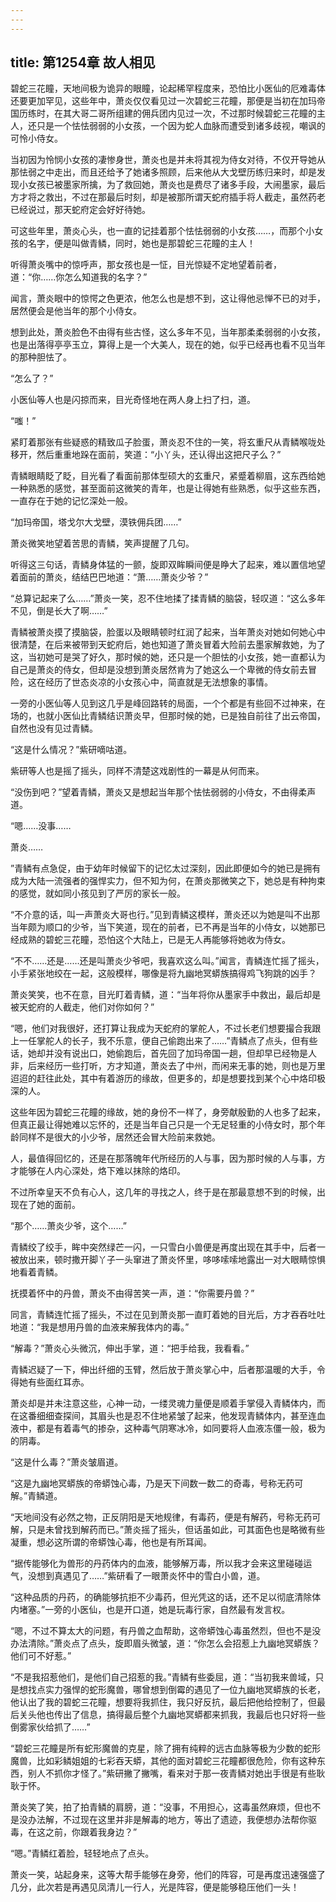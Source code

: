 ```yaml
---
---
---
```

title: 第1254章 故人相见
---



碧蛇三花瞳，天地间极为诡异的眼瞳，论起稀罕程度来，恐怕比小医仙的厄难毒体还要更加罕见，这些年中，萧炎仅仅看见过一次碧蛇三花瞳，那便是当初在加玛帝国历练时，在其大哥二哥所组建的佣兵团内见过一次，不过那时候碧蛇三花瞳的主人，还只是一个怯怯弱弱的小女孩，一个因为蛇人血脉而遭受到诸多歧视，嘲讽的可怜小侍女。

当初因为怜悯小女孩的凄惨身世，萧炎也是并未将其视为侍女对待，不仅开导她从那怯弱之中走出，而且还给予了她诸多照顾，后来他从大戈壁历练归来时，却是发现小女孩已被墨家所擒，为了救回她，萧炎也是费尽了诸多手段，大闹墨家，最后方才将之救出，不过在那最后时刻，却是被那所谓天蛇府插手将人截走，虽然药老已经说过，那天蛇府定会好好待她。

可这些年里，萧炎心头，也一直的记挂着那个怯怯弱弱的小女孩……，而那个小女孩的名字，便是叫做青鳞，同时，她也是那碧蛇三花瞳的主人！

听得萧炎嘴中的惊呼声，那女孩也是一怔，目光惊疑不定地望着前者，道：“你……你怎么知道我的名字？”

闻言，萧炎眼中的惊愕之色更浓，他怎么也是想不到，这让得他忌惮不已的对手，居然便会是他当年的那个小侍女。

想到此处，萧炎脸色不由得有些古怪，这么多年不见，当年那柔柔弱弱的小女孩，也是出落得亭亭玉立，算得上是一个大美人，现在的她，似乎已经再也看不见当年的那种胆怯了。

“怎么了？”

小医仙等人也是闪掠而来，目光奇怪地在两人身上扫了扫，道。

“嗤！”

紧盯着那张有些疑惑的精致瓜子脸蛋，萧炎忍不住的一笑，将玄重尺从青鳞喉咙处移开，然后重重地跺在面前，笑道：“小丫头，还认得出这把尺子么？”

青鳞眼睛眨了眨，目光看了看面前那体型硕大的玄重尺，紧蹙着柳眉，这东西给她一种熟悉的感觉，甚至面前这微笑的青年，也是让得她有些熟悉，似乎这些东西，一直存在于她的记忆深处一般。

“加玛帝国，塔戈尔大戈壁，漠铁佣兵团……”

萧炎微笑地望着苦思的青鳞，笑声提醒了几句。

听得这三句话，青鳞身体猛的一颤，旋即双眸瞬间便是睁大了起来，难以置信地望着面前的萧炎，结结巴巴地道：“萧……萧炎少爷？”

“总算记起来了么……”萧炎一笑，忍不住地揉了揉青鳞的脑袋，轻叹道：“这么多年不见，倒是长大了啊……”

青鳞被萧炎摸了摸脑袋，脸蛋以及眼睛顿时红润了起来，当年萧炎对她如何她心中很清楚，在后来被带到天蛇府后，她也知道了萧炎冒着大险前去墨家解救她，为了这，当初她可是哭了好久，那时候的她，还只是一个胆怯的小女孩，她一直都认为自己是萧炎的侍女，但却是没想到萧炎居然肯为了她这么一个卑微的侍女前去冒险，这在经历了世态炎凉的小女孩心中，简直就是无法想象的事情。

一旁的小医仙等人见到这几乎是峰回路转的局面，一个个都是有些回不过神来，在场的，也就小医仙比青鳞结识萧炎早，但那时候的她，已是独自前往了出云帝国，自然也没有见过青鳞。

“这是什么情况？”紫研嘀咕道。

紫研等人也是摇了摇头，同样不清楚这戏剧性的一幕是从何而来。

“没伤到吧？”望着青鳞，萧炎又是想起当年那个怯怯弱弱的小侍女，不由得柔声道。

“嗯……没事……

萧炎……

”青鳞有点急促，由于幼年时候留下的记忆太过深刻，因此即便如今的她已是拥有成为大陆一流强者的强悍实力，但不知为何，在萧炎那微笑之下，她总是有种拘束的感觉，就如同小孩见到了严厉的家长一般。

“不介意的话，叫一声萧炎大哥也行。”见到青鳞这模样，萧炎还以为她是叫不出那当年颇为顺口的少爷，当下笑道，现在的前者，已不再是当年的小侍女，以她那已经成熟的碧蛇三花瞳，恐怕这个大陆上，已是无人再能够将她收为侍女。

“不不……还是……还是叫萧炎少爷吧，我喜欢这么叫。”闻言，青鳞连忙摇了摇头，小手紧张地绞在一起，这般模样，哪像是将九幽地冥蟒族搞得鸡飞狗跳的凶手？

萧炎笑笑，也不在意，目光盯着青鳞，道：“当年将你从墨家手中救出，最后却是被天蛇府的人截走，他们对你如何？”

“嗯，他们对我很好，还打算让我成为天蛇府的掌舵人，不过长老们想要撮合我跟上一任掌舵人的长子，我不乐意，便自己偷跑出来了……”青鳞点了点头，但有些话，她却并没有说出口，她偷跑后，首先回了加玛帝国一趟，但却早已经物是人非，后来经历一些打听，方才知道，萧炎去了中州，而闲来无事的她，则也是万里迢迢的赶往此处，其中有着游历的缘故，但更多的，却是想要找到某个心中烙印极深的人。

这些年因为碧蛇三花瞳的缘故，她的身份不一样了，身旁献殷勤的人也多了起来，但真正最让得她难以忘怀的，还是当年自己只是一个无足轻重的小侍女时，那个年龄同样不是很大的小少爷，居然还会冒大险前来救她。

人，最值得回忆的，还是在那落魄年代所经历的人与事，因为那时候的人与事，方才能够在人内心深处，烙下难以抹除的烙印。

不过所幸皇天不负有心人，这几年的寻找之人，终于是在那最意想不到的时候，出现在了她的面前。

“那个……萧炎少爷，这个……”

青鳞绞了绞手，眸中突然绿芒一闪，一只雪白小兽便是再度出现在其手中，后者一被放出来，顿时撒开脚丫子一头窜进了萧炎怀里，哆哆嗦嗦地露出一对大眼睛惊惧地看着青鳞。

抚摸着怀中的丹兽，萧炎不由得苦笑一声，道：“你需要丹兽？”

同言，青鳞连忙摇了摇头，不过在见到萧炎那一直盯着她的目光后，方才吞吞吐吐地道：“我是想用丹兽的血液来解我体内的毒。”

“解毒？”萧炎心头微沉，伸出手掌，道：“把手给我，我看看。”

青鳞迟疑了一下，伸出纤细的玉臂，然后放于萧炎掌心中，后者那温暖的大手，令得她有些面红耳赤。

萧炎却是并未注意这些，心神一动，一缕灵魂力量便是顺着手掌侵入青鳞体内，而在这番细细查探间，其眉头也是忍不住地紧皱了起来，他发现青鳞体内，甚至连血液中，都是有着毒气的掺杂，这种毒气阴寒冰冷，如同要将人血液冻僵一般，极为的阴毒。

“这是什么毒？”萧炎皱眉道。

“这是九幽地冥蟒族的帝蟒蚀心毒，乃是天下间数一数二的奇毒，号称无药可解。”青鳞道。

“天地间没有必然之物，正反阴阳是天地规律，有毒药，便是有解药，号称无药可解，只是未曾找到解药而已。”萧炎摇了摇头，但话虽如此，可其面色也是略微有些凝重，想必这所谓的帝蟒蚀心毒，他也是有所耳闻。

“据传能够化为兽形的丹药体内的血液，能够解万毒，所以我才会来这里碰碰运气，没想到真遇见了……”紫研看了一眼萧炎怀中的雪白小兽，道。

“这种品质的丹药，的确能够抗拒不少毒药，但光凭这的话，还不足以彻底清除体内堵塞。”一旁的小医仙，也是开口道，她是玩毒行家，自然最有发言权。

“嗯，不过不算太大的问题，有丹兽之血帮助，这帝蟒蚀心毒虽然烈，但也不是没办法清除。”萧炎点了点头，旋即眉头微皱，道：“你怎么会招惹上九幽地冥蟒族？他们可不好惹。”

“不是我招惹他们，是他们自己招惹的我。”青鳞有些委屈，道：“当初我来兽域，只是想找点实力强悍的蛇形魔兽，哪曾想到倒霉的遇见了一位九幽地冥蟒族的长老，他认出了我的碧蛇三花瞳，想要将我抓住，我只好反抗，最后把他给控制了，但最后关头他也传出了信息，搞得最后整个九幽地冥蟒都来抓我，我最后也只好将一些倒雾家伙给抓了……”

“碧蛇三花瞳是所有蛇形魔兽的克星，除了拥有纯粹的远古血脉等极为少数的蛇形魔兽，比如彩鳞姐姐的七彩吞天蟒，其他的面对碧蛇三花瞳都很危险，你有这种东西，别人不抓你才怪了。”紫研撇了撇嘴，看来对于那一夜青鳞对她出手很是有些耿耿于怀。

萧炎笑了笑，拍了拍青鳞的肩膀，道：“没事，不用担心，这毒虽然麻烦，但也不是没办法解，不过现在这里并非是解毒的地方，等出了遗迹，我便想办法帮你驱毒，在这之前，你跟着我身边？”

“嗯。”青鳞红着脸，轻轻地点了点头。

萧炎一笑，站起身来，这等大帮手能够在身旁，他们的阵容，可是再度迅速强盛了几分，此次若是再遇见凤清儿一行人，光是阵容，便是能够稳压他们一头！